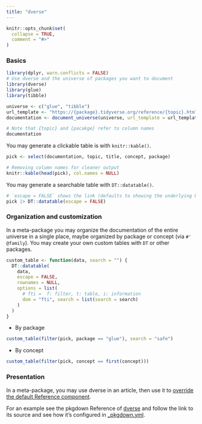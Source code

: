 ```yaml
---
title: "dverse"
---
```


```r
knitr::opts_chunk$set(
  collapse = TRUE,
  comment = "#>"
)
```

### Basics

```r
library(dplyr, warn.conflicts = FALSE)
# Use dverse and the universe of packages you want to document
library(dverse)
library(glue)
library(tibble)

universe <- c("glue", "tibble")
url_template <- "https://{package}.tidyverse.org/reference/{topic}.html"
documentation <- document_universe(universe, url_template = url_template)

# Note that {topic} and {pacakge} refer to column names
documentation
```

You may generate a clickable table is with `knitr::kable()`.

```r
pick <- select(documentation, topic, title, concept, package)

# Removing column names for cleaner output
knitr::kable(head(pick), col.names = NULL)
```

You may generate a searchable table with `DT::datatable()`.

```r
# `escape = FALSE` shows the link (defaults to showing the underlying URL)
pick |> DT::datatable(escape = FALSE)
```

### Organization and customization

In a meta-package you may organize the documentation of the entire universe in a
single place, maybe organized by package or concept (via `#'
@family`). You may create your own custom tables with `DT` or other packages.

```r
custom_table <- function(data, search = "") {
  DT::datatable(
    data,
    escape = FALSE,
    rownames = NULL,
    options = list(
      # fti =  f: filter, t: table, i: information
      dom = "fti", search = list(search = search)
    )
  )
}
```

* By package

```r
custom_table(filter(pick, package == "glue"), search = "safe")
```

* By concept

```r
custom_table(filter(pick, concept == first(concept)))
```

### Presentation

In a meta-package, you may use dverse in an article, then use it to [override
the default Reference
component](https://pkgdown.r-lib.org/articles/customise.html#navbar-heading).

For an example see the pkgdown Reference of
[dverse](https://maurolepore.github.io/dverse/) and follow the link to its
source and see how it's configured in
[_pkgdown.yml](https://github.com/maurolepore/dverse/blob/main/_pkgdown.yml).


